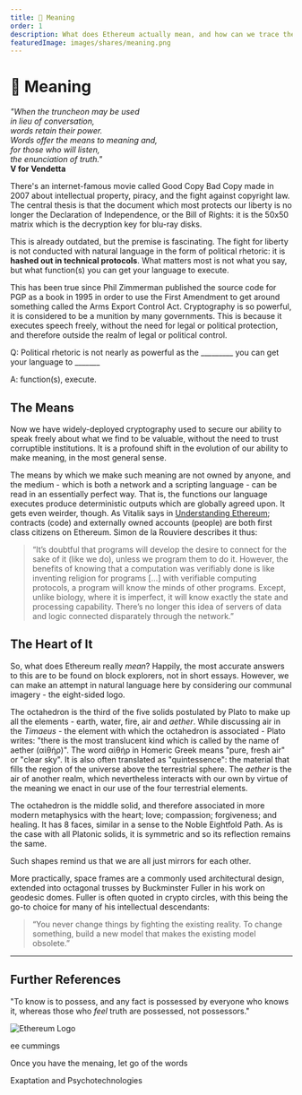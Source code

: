 ```yaml
---
title: 🤯 Meaning
order: 1
description: What does Ethereum actually mean, and how can we trace the development of the ideas behind it back through history?
featuredImage: images/shares/meaning.png
---
```


# 🤯 Meaning

<InfoBlock>

_"When the truncheon may be used_   
_in lieu of conversation,_  
_words retain their power._  
_Words offer the means to meaning and,_  
_for those who will listen,_  
_the enunciation of truth."_  
**V for Vendetta**  

</InfoBlock>

<AudioPlayer src="https://kernel-audio.s3.amazonaws.com/+M1E1+-+Meaning.mp3"/>

There's an internet-famous movie called <Link to="https://www.youtube.com/watch?v=ByY6j0qzOyM" >Good Copy Bad Copy</Link> 
made in 2007 about intellectual property, piracy, and the fight against copyright law. The central 
thesis is that the document which most protects our liberty is no longer the Declaration of 
Independence, or the Bill of Rights: it is the 50x50 matrix which is the decryption key for blu-ray disks.

This is already outdated, but the premise is fascinating. The fight for liberty is not conducted 
with natural language in the form of political rhetoric: it is **hashed out in technical protocols**. 
What matters most is not what you say, but what function(s) you can get your language to execute.

This has been true since Phil Zimmerman published the source code for <Link to="https://books.google.co.za/books/about/PGP_Source_Code_and_Internals.html?id=xR4ZAQAAIAAJ&redir_esc=y" >PGP as a book</Link> 
in 1995 in order to use the First Amendment to get around something called the Arms Export Control Act. 
Cryptography is so powerful, it is considered to be a munition by many governments. This is 
because it executes speech freely, without the need for legal or political protection, and 
therefore outside the realm of legal or political control.

<Flash>

<Card>

Q: Political rhetoric is not nearly as powerful as the \_\_\_\_\_\_\_\_\_ you can get your language to \_\_\_\_\_\_\_

A: function(s), execute.

</Card>

</Flash>

## The Means

Now we have widely-deployed cryptography used to secure our ability to speak freely about what 
we find to be valuable, without the need to trust corruptible institutions. It is a profound 
shift in the evolution of our ability to make meaning, in the most general sense.

The means by which we make such meaning are not owned by anyone, and the medium - which is both 
a network and a scripting language - can be read in an essentially perfect way. That is, the 
functions our language executes produce deterministic outputs which are globally agreed upon. 
It gets even weirder, though. As Vitalik says in [Understanding Ethereum](/learn/module-1/understanding-ethereum); 
contracts (code) and externally owned accounts (people) are both first class citizens on Ethereum. 
Simon de la Rouviere describes it thus:

> “It’s doubtful that programs will develop the desire to connect for the sake of it (like we do), 
unless we program them to do it. However, the benefits of knowing that a computation was 
verifiably done is like inventing religion for programs [...] with verifiable computing 
protocols, a program will know the minds of other programs. Except, unlike biology, where it is 
imperfect, it will know exactly the state and processing capability. There’s no longer this idea 
of servers of data and logic connected disparately through the network.”

## The Heart of It

So, what does Ethereum really *mean*? Happily, the most accurate answers to this are to be found 
on block explorers, not in short essays. However, we can make an attempt in natural language here 
by considering our communal imagery - the eight-sided logo.

The <Link to="https://en.wikipedia.org/wiki/Octahedron">octahedron</Link> is the third 
of the <Link to="https://en.wikipedia.org/wiki/Platonic_solid">five solids</Link> postulated 
by Plato to make up all the elements - earth, water, fire, air and *aether*. While discussing air in the 
*Timaeus* - the element with which the octahedron is associated - Plato writes: "there is the most 
translucent kind which is called by the name of aether (αἰθήρ)". The word αἰθήρ in Homeric Greek 
means "pure, fresh air" or "clear sky". It is also often translated as "quintessence": the material 
that fills the region of the universe above the terrestrial sphere. The *aether* is the air of 
another realm, which nevertheless interacts with our own by virtue of the meaning we enact in 
our use of the four terrestrial elements.

The octahedron is the middle solid, and therefore associated in more modern metaphysics with 
the heart; love; compassion; forgiveness; and healing. It has 8 faces, similar in a sense to 
the <Link to="https://en.wikipedia.org/wiki/Noble_Eightfold_Path" >Noble Eightfold Path</Link>. 
As is the case with all Platonic solids, it is symmetric and so its reflection remains the same.  

Such shapes remind us that we are all just mirrors for each other.

More practically, <Link to="https://en.wikipedia.org/wiki/Space_frame">space frames</Link> are a commonly used architectural design, extended into <Link to="https://tinyurl.com/mister-fuller">octagonal trusses by Buckminster Fuller</Link> in his work on geodesic domes. Fuller is often quoted in crypto circles, with this being the go-to choice 
for many of his intellectual descendants:

> “You never change things by fighting the existing reality. To change something, build a new 
model that makes the existing model obsolete.”

---

## Further References

<InfoBlock>

<Box>

"To know is to possess, and any fact is possessed by everyone who knows it, whereas those who *feel* truth are possessed, not possessors."

![Ethereum Logo](/images/ethereum.png)

<Link to="https://www.youtube.com/watch?v=kffo3pxNO7c" >ee cummings</Link>

</Box>

</InfoBlock>

<List>

<Link to="https://www.youtube.com/watch?v=UlfotWZdvVk">

Once you have the menaing, let go of the words

</Link>

<Link to="https://www.youtube.com/watch?v=54l8_ewcOlY&list=PLND1JCRq8Vuh3f0P5qjrSdb5eC1ZfZwWJ">

Exaptation and Psychotechnologies

</Link>

</List>
